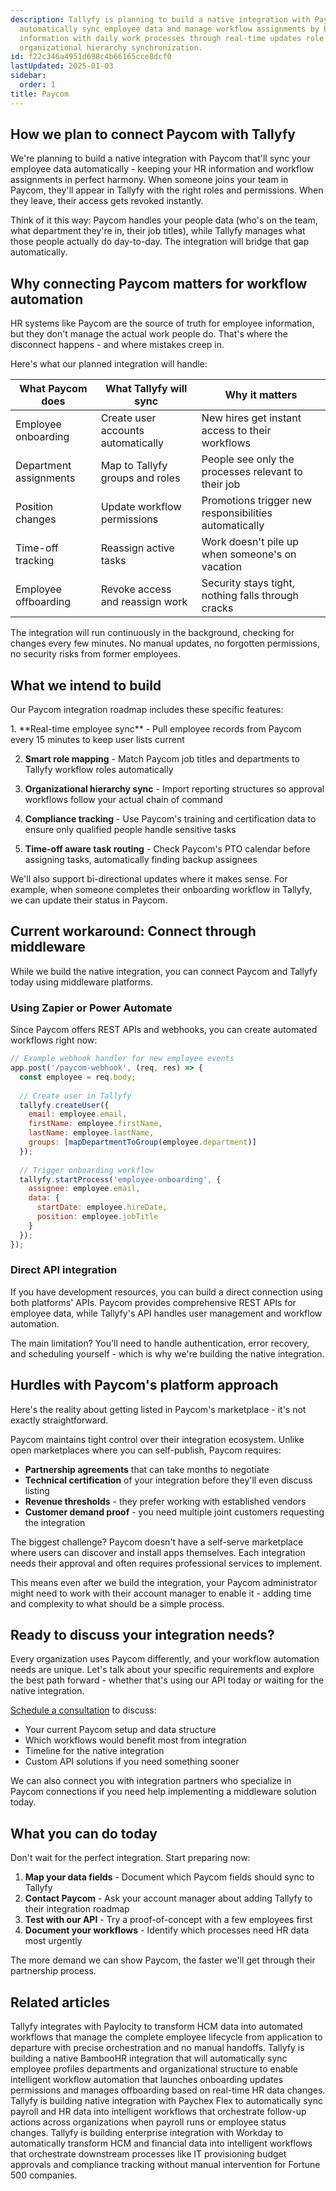 ```yaml
---
description: Tallyfy is planning to build a native integration with Paycom that will
  automatically sync employee data and manage workflow assignments by bridging HR
  information with daily work processes through real-time updates role mapping and
  organizational hierarchy synchronization.
id: f22c346a4951d698c4b66165cce8dcf0
lastUpdated: 2025-01-03
sidebar:
  order: 1
title: Paycom
---
```



## How we plan to connect Paycom with Tallyfy

We're planning to build a native integration with Paycom that'll sync your employee data automatically - keeping your HR information and workflow assignments in perfect harmony. When someone joins your team in Paycom, they'll appear in Tallyfy with the right roles and permissions. When they leave, their access gets revoked instantly.

Think of it this way: Paycom handles your people data (who's on the team, what department they're in, their job titles), while Tallyfy manages what those people actually do day-to-day. The integration will bridge that gap automatically.

## Why connecting Paycom matters for workflow automation

HR systems like Paycom are the source of truth for employee information, but they don't manage the actual work people do. That's where the disconnect happens - and where mistakes creep in.

Here's what our planned integration will handle:

| What Paycom does | What Tallyfy will sync | Why it matters |
|------------------|------------------------|----------------|
| Employee onboarding | Create user accounts automatically | New hires get instant access to their workflows |
| Department assignments | Map to Tallyfy groups and roles | People see only the processes relevant to their job |
| Position changes | Update workflow permissions | Promotions trigger new responsibilities automatically |
| Time-off tracking | Reassign active tasks | Work doesn't pile up when someone's on vacation |
| Employee offboarding | Revoke access and reassign work | Security stays tight, nothing falls through cracks |

The integration will run continuously in the background, checking for changes every few minutes. No manual updates, no forgotten permissions, no security risks from former employees.

## What we intend to build

Our Paycom integration roadmap includes these specific features:

<Steps>
1. **Real-time employee sync** - Pull employee records from Paycom every 15 minutes to keep user lists current

2. **Smart role mapping** - Match Paycom job titles and departments to Tallyfy workflow roles automatically

3. **Organizational hierarchy sync** - Import reporting structures so approval workflows follow your actual chain of command

4. **Compliance tracking** - Use Paycom's training and certification data to ensure only qualified people handle sensitive tasks

5. **Time-off aware task routing** - Check Paycom's PTO calendar before assigning tasks, automatically finding backup assignees
</Steps>

We'll also support bi-directional updates where it makes sense. For example, when someone completes their onboarding workflow in Tallyfy, we can update their status in Paycom.

## Current workaround: Connect through middleware

While we build the native integration, you can connect Paycom and Tallyfy today using middleware platforms.

### Using Zapier or Power Automate

Since Paycom offers REST APIs and webhooks, you can create automated workflows right now:

```javascript
// Example webhook handler for new employee events
app.post('/paycom-webhook', (req, res) => {
  const employee = req.body;
  
  // Create user in Tallyfy
  tallyfy.createUser({
    email: employee.email,
    firstName: employee.firstName,
    lastName: employee.lastName,
    groups: [mapDepartmentToGroup(employee.department)]
  });
  
  // Trigger onboarding workflow
  tallyfy.startProcess('employee-onboarding', {
    assignee: employee.email,
    data: {
      startDate: employee.hireDate,
      position: employee.jobTitle
    }
  });
});
```

### Direct API integration

If you have development resources, you can build a direct connection using both platforms' APIs. Paycom provides comprehensive REST APIs for employee data, while Tallyfy's API handles user management and workflow automation.

The main limitation? You'll need to handle authentication, error recovery, and scheduling yourself - which is why we're building the native integration.

## Hurdles with Paycom's platform approach

Here's the reality about getting listed in Paycom's marketplace - it's not exactly straightforward.

Paycom maintains tight control over their integration ecosystem. Unlike open marketplaces where you can self-publish, Paycom requires:

- **Partnership agreements** that can take months to negotiate
- **Technical certification** of your integration before they'll even discuss listing
- **Revenue thresholds** - they prefer working with established vendors
- **Customer demand proof** - you need multiple joint customers requesting the integration

The biggest challenge? Paycom doesn't have a self-serve marketplace where users can discover and install apps themselves. Each integration needs their approval and often requires professional services to implement.

This means even after we build the integration, your Paycom administrator might need to work with their account manager to enable it - adding time and complexity to what should be a simple process.

## Ready to discuss your integration needs?

Every organization uses Paycom differently, and your workflow automation needs are unique. Let's talk about your specific requirements and explore the best path forward - whether that's using our API today or waiting for the native integration.

[Schedule a consultation](https://tallyfy.com/booking/) to discuss:
- Your current Paycom setup and data structure
- Which workflows would benefit most from integration
- Timeline for the native integration
- Custom API solutions if you need something sooner

We can also connect you with integration partners who specialize in Paycom connections if you need help implementing a middleware solution today.

## What you can do today

Don't wait for the perfect integration. Start preparing now:

1. **Map your data fields** - Document which Paycom fields should sync to Tallyfy
2. **Contact Paycom** - Ask your account manager about adding Tallyfy to their integration roadmap
3. **Test with our API** - Try a proof-of-concept with a few employees first
4. **Document your workflows** - Identify which processes need HR data most urgently

The more demand we can show Paycom, the faster we'll get through their partnership process.

## Related articles
<CardGrid>
<LinkTitleCard header="<b>Vendors > Paylocity Integration</b>" href="/products/pro/integrations/vendors/paylocity/" > Tallyfy integrates with Paylocity to transform HCM data into automated workflows that manage the complete employee lifecycle from application to departure with precise orchestration and no manual handoffs. </LinkTitleCard>
<LinkTitleCard header="<b>Vendors > BambooHR Integration - Sync Employee Data for Automated Workflows</b>" href="/products/pro/integrations/vendors/bamboohr/" > Tallyfy is building a native BambooHR integration that will automatically sync employee profiles departments and organizational structure to enable intelligent workflow automation that launches onboarding updates permissions and manages offboarding based on real-time HR data changes. </LinkTitleCard>
<LinkTitleCard header="<b>Vendors > Paychex Integration</b>" href="/products/pro/integrations/vendors/paychex/" > Tallyfy is building native integration with Paychex Flex to automatically sync payroll and HR data into intelligent workflows that orchestrate follow-up actions across organizations when payroll runs or employee status changes. </LinkTitleCard>
<LinkTitleCard header="<b>Vendors > Workday Integration</b>" href="/products/pro/integrations/vendors/workday/" > Tallyfy is building enterprise integration with Workday to automatically transform HCM and financial data into intelligent workflows that orchestrate downstream processes like IT provisioning budget approvals and compliance tracking without manual intervention for Fortune 500 companies. </LinkTitleCard>
</CardGrid>